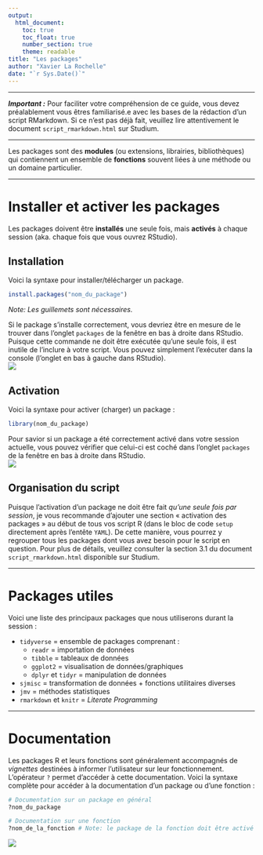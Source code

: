 ```yaml
---
output: 
  html_document:
    toc: true
    toc_float: true
    number_section: true
    theme: readable
title: "Les packages"
author: "Xavier La Rochelle"
date: "`r Sys.Date()`"
---
```


---

***Important :*** Pour faciliter votre compréhension de ce guide, vous devez préalablement vous êtres familiarisé.e avec les bases de la rédaction d'un script RMarkdown. Si ce n'est pas déjà fait, veuillez lire attentivement le document `script_rmarkdown.html` sur Studium.

---

Les packages sont des **modules** (ou extensions, librairies, bibliothèques) qui contiennent un ensemble de **fonctions** souvent liées à une méthode ou un domaine particulier.

---

# Installer et activer les packages
Les packages doivent être **installés** une seule fois, mais **activés** à chaque session (aka. chaque fois que vous ouvrez RStudio).

## Installation

Voici la syntaxe pour installer/télécharger un package. 
```r
install.packages("nom_du_package")
```
*Note: Les guillemets sont nécessaires.*

Si le package s'installe correctement, vous devriez être en mesure de le trouver dans l'onglet `packages` de la fenêtre en bas à droite dans RStudio. Puisque cette commande ne doit être exécutée qu'une seule fois, il est inutile de l'inclure à votre script. Vous pouvez simplement l'exécuter dans la console (l'onglet en bas à gauche dans RStudio).  
![](images/package1.png)  


## Activation
Voici la syntaxe pour activer (charger) un package : 
```r
library(nom_du_package)
```

Pour savior si un package a été correctement activé dans votre session actuelle, vous pouvez vérifier que celui-ci est coché dans l'onglet `packages` de la fenêtre en bas à droite dans RStudio.  
![](images/package2.png)  

## Organisation du script
Puisque l'activation d'un package ne doit être fait *qu'une seule fois par session*, je vous recommande d'ajouter une section « activation des packages » au début de tous vos script R (dans le bloc de code `setup` directement après l'entête `YAML`). De cette manière, vous pourrez y regrouper tous les packages dont vous avez besoin pour le script en question. Pour plus de détails, veuillez consulter la section 3.1 du document `script_rmarkdown.html` disponible sur Studium.

---

# Packages utiles

Voici une liste des principaux packages que nous utiliserons durant la session : 

- `tidyverse` = ensemble de packages comprenant :   
  - `readr` = importation de données  
  - `tibble` = tableaux de données  
  - `ggplot2` = visualisation de données/graphiques   
  - `dplyr` et `tidyr` = manipulation de données  
- `sjmisc` = transformation de données + fonctions utilitaires diverses  
- `jmv` = méthodes statistiques  
- `rmarkdown` et `knitr` = *Literate Programming*

---

# Documentation  
Les packages R et leurs fonctions sont généralement accompagnés de *vignettes* destinées à informer l'utilisateur sur leur fonctionnement. L'opérateur `?` permet d'accéder à cette documentation. Voici la syntaxe complète pour accéder à la documentation d'un package ou d'une fonction : 
```r
# Documentation sur un package en général
?nom_du_package

# Documentation sur une fonction
?nom_de_la_fonction # Note: le package de la fonction doit être activé
```

![](images/package3.png)  
